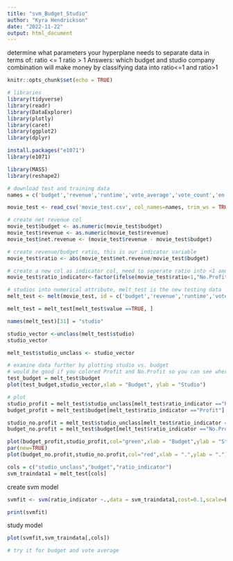 ---
title: "svm_Budget_Studio"
author: "Kyra Hendrickson"
date: "2022-11-22"
output: html_document
---
determine what parameters your hyperplane needs to separate data in terms of: 
ratio <= 1
ratio > 1
Answers: which budget and studio company combination will make money by classifying data into ratio<=1 and ratio>1
```{r setup, include=FALSE}
knitr::opts_chunk$set(echo = TRUE)
```

```{r}
# libraries
library(tidyverse)
library(readr)
library(DataExplorer)
library(plotly)
library(caret)
library(ggplot2)
library(dplyr)

install.packages("e1071")
library(e1071)

library(MASS) 
library(reshape2) 
```

```{r}
# download test and training data
names = c('budget','revenue','runtime','vote_average','vote_count','en','hu','fr','ru','es','Action','Comedy','Drama','Romance','Thriller','Dwayne.Johnson','Samuel.L..Jackson','Tom.Hanks','Johnny.Depp','Harrison.Ford','Denzel.Washington',	'Morgan.Freeman',	'Robert.De.Niro',	'Bruce.Willis',	'Meryl.Streep',	'Robert.Downey.Jr.',	'Tom.Cruise',	'Warner.Bros',	'Universal',	'X20th.Century.Fox',	'Paramount',	'Columbia' ,	'Pixar',	'Marvel', 	'Walt.Disney')

movie_test <- read_csv('movie_test.csv', col_names=names, trim_ws = TRUE, show_col_types = FALSE)[-c(1), ]

```


```{r}
# create net revenue col
movie_test$budget <- as.numeric(movie_test$budget)
movie_test$revenue <- as.numeric(movie_test$revenue)
movie_test$net.revenue <- (movie_test$revenue - movie_test$budget)

```

```{r}
# create revenue/budget ratio, this is our indicator variable
movie_test$ratio <- abs(movie_test$net.revenue/movie_test$budget)
```

```{r}
# create a new col as indicator col, need to seperate ratio into <1 and >1
movie_test$ratio_indicator<-factor(ifelse(movie_test$ratio<1,"No.Profit","Profit"))
```


```{r}
# studios into numerical attribute, melt_test is the new testing data
melt_test <- melt(movie_test, id = c('budget','revenue','runtime','vote_average','vote_count','en','hu','fr','ru','es','Action','Comedy','Drama','Romance','Thriller','Dwayne.Johnson','Samuel.L..Jackson','Tom.Hanks','Johnny.Depp','Harrison.Ford','Denzel.Washington',	'Morgan.Freeman',	'Robert.De.Niro',	'Bruce.Willis',	'Meryl.Streep',	'Robert.Downey.Jr.',	'Tom.Cruise','net.revenue','ratio','ratio_indicator')) 

melt_test = melt_test[melt_test$value ==TRUE, ]

names(melt_test)[31] = "studio"

studio_vector <-unclass(melt_test$studio)
studio_vector

melt_test$studio_unclass <- studio_vector

```

```{r}
# examine data further by plotting studio vs. budget
# would be good if you colored Profit and No.Profit so you can see where a split should be
test_budget = melt_test$budget
plot(test_budget,studio_vector,xlab = "Budget", ylab = "Studio")
```

```{r}
# plot 
studio_profit = melt_test$studio_unclass[melt_test$ratio_indicator =="Profit"]
budget_profit = melt_test$budget[melt_test$ratio_indicator =="Profit"]

studio_no.profit = melt_test$studio_unclass[melt_test$ratio_indicator =="No.Profit"]
budget_no.profit = melt_test$budget[melt_test$ratio_indicator =="No.Profit"]

plot(budget_profit,studio_profit,col="green",xlab = "Budget",ylab = "Studio")
par(new=TRUE)
plot(budget_no.profit,studio_no.profit,col="red",xlab = ".",ylab = ".")
```
```{r}
cols = c("studio_unclass","budget","ratio_indicator")
svm_traindata1 = melt_test[cols]
```

create svm model
```{r}
svmfit <- svm(ratio_indicator ~.,data = svm_traindata1,cost=0.1,scale=FALSE)

print(svmfit)
```


study model
```{r}
plot(svmfit,svm_traindata[,cols])
```



```{r}
# try it for budget and vote average

```

